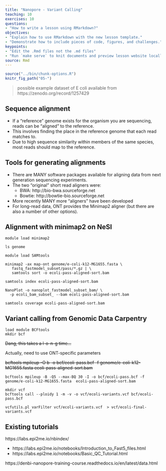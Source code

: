 ```yaml
---
title: "Nanopore - Variant Calling"
teaching: 10
exercises: 10
questions:
- "How to write a lesson using RMarkdown?"
objectives:
- "Explain how to use RMarkdown with the new lesson template."
- "Demonstrate how to include pieces of code, figures, and challenges."
keypoints:
- "Edit the .Rmd files not the .md files"
- "Run `make serve` to knit documents and preview lesson website locally"
source: Rmd
---
```


```r
source("../bin/chunk-options.R")
knitr_fig_path("05-")
```

> possible example dataset of E coli available from https://zenodo.org/record/1257429






## Sequence alignment

 - If a “reference” genome exists for the organism you are sequencing, reads can be “aligned” to the reference.
 - This involves finding the place in the reference genome that each read matches to.
 - Due to high sequence similarity within members of the same species, most reads should map to the reference.



## Tools for generating alignments

 - There are MANY software packages available for aligning data from next generation sequencing experiments.
 - The two "original" short read aligners were:
    - BWA: http://bio-bwa.sourceforge.net
    - Bowtie: http://bowtie-bio.sourceforge.net
 - More recently MANY more "aligners" have been developed
 - For long-read data, ONT provides the Minimap2 aligner (but there are also a number of other options).



## Alignment with minimap2 on NeSI

```
module load minimap2
```
 
```
ls genome
```
 
```
module load SAMtools
```
 
```
minimap2 -ax map-ont genome/e-coli-k12-MG1655.fasta \
   fastq_fastmodel_subset/pass/*.gz | \
   samtools sort -o ecoli-pass-aligned-sort.bam
   
samtools index ecoli-pass-aligned-sort.bam
```

```
NanoPlot -o nanoplot_fastmodel_subset_bam/ \
  -p ecoli_bam_subset_ --bam ecoli-pass-aligned-sort.bam 
```

```
samtools coverage ecoli-pass-aligned-sort.bam
```

## Variant calling from Genomic Data Carpentry

```
load module BCFtools
mkdir bcf
```


~~Dang, this takes a l-o-n-g time...~~

Actually, need to use ONT-specific parameters 


~~bcftools mpileup -O b -o bcf/ecoli-pass.bcf -f genome/e-coli-k12-MG1655.fasta  ecoli-pass-aligned-sort.bam~~

```
bcftools mpileup -B -Q5 --max-BQ 30 -I -o bcf/ecoli-pass.bcf -f genome/e-coli-k12-MG1655.fasta  ecoli-pass-aligned-sort.bam
```


```
mkdir vcf
bcftools call --ploidy 1 -m -v -o vcf/ecoli-variants.vcf bcf/ecoli-pass.bcf 
```
 
```
vcfutils.pl varFilter vcf/ecoli-variants.vcf  > vcf/ecoli-final-variants.vcf
```


## Existing tutorials 

https://labs.epi2me.io/nbindex/

- https://labs.epi2me.io/notebooks/Introduction_to_Fast5_files.html
- https://labs.epi2me.io/notebooks/Basic_QC_Tutorial.html

https://denbi-nanopore-training-course.readthedocs.io/en/latest/data.html